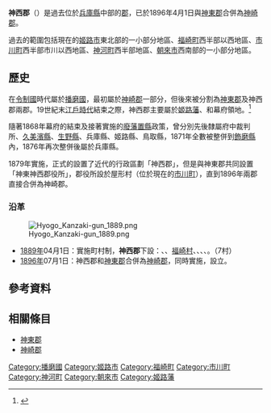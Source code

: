 {{日本郡 (廢除)
| 郡 = 神西郡
| 日文原名 = 神西郡
| 平假名 = じんさいぐん
| 羅馬字拼音 = Jinsai-gun
| 地圖 = 
| 廢除時間 = 1896年4月1日
| 廢除理由 = 合併
| 廢除時處置 = [[神東郡|神東郡]]、'''神西郡''' → [[神崎郡|神崎郡]]
| 現在郡 = 神崎郡
| 都道府縣 = 兵庫縣
| 編號 = 
| 町 = 
| 村 = 7
| 經度 = 
| 緯度 = 
| 註記 = 
|}}
'''神西郡'''（{{jpn|j=神西郡|hg=じんさいぐん|rm=Jinsai gun|f=y}}）是過去位於[[兵庫縣|兵庫縣]]中部的[[郡|郡]]，已於1896年4月1日與[[神東郡|神東郡]]合併為[[神崎郡|神崎郡]]。

過去的範圍包括現在的[[姬路市|姬路市]]東北部的一小部分地區、[[福崎町|福崎町]]西半部{{tsl|ja|市川 (兵庫県)|市川 (兵庫縣)|市川}}以西地區、[[市川町|市川町]]西半部市川以西地區、[[神河町|神河町]]西半部地區、[[朝來市|朝來市]]西南部的一小部分地區。

== 歷史 ==
在[[令制國|令制國]]時代屬於[[播磨國|播磨國]]，最初屬於[[神崎郡|神崎郡]]一部分，但後來被分割為[[神東郡|神東郡]]及神西郡兩郡。19世紀末[[江戶時代|江戶時代]]結束之際，神西郡主要屬於[[姬路藩|姬路藩]]、{{Tsl|ja|福本藩}}和幕府領地。<ref>{{Cite web| url=http://www.rekihaku.ac.jp/up-cgi/login.pl?p=param/kyud/db_param| title=舊高舊領取調帳資料庫檢索| publisher=[[國立歷史民俗博物館|國立歷史民俗博物館]]| language=ja| accessdate=2020-09-15| archive-date=2020-08-25| archive-url=https://web.archive.org/web/20200825042351/https://www.rekihaku.ac.jp/up-cgi/login.pl?p=param%2Fkyud%2Fdb_param| dead-url=no}}</ref>

隨著1868年幕府的結束及接著實施的[[廢藩置縣|廢藩置縣]]政策，曾分別先後隸屬府中裁判所、[[久美濱縣|久美濱縣]]、[[生野縣|生野縣]]、兵庫縣、姬路縣、鳥取縣，1871年全數被整併到[[飾磨縣|飾磨縣]]內，1876年再次整併後屬於兵庫縣。

1879年實施{{tsl|ja|郡区町村編制法|郡區町村編制法}}，正式的設置了近代的行政區劃「神西郡」，但是與神東郡共同設置「神東神西郡役所」，郡役所設於屋形村（位於現在的[[市川町|市川町]]），直到1896年兩郡直接合併為神崎郡。

=== 沿革 ===
[[File:Hyogo_Kanzaki-gun_1889.png|right]]

* [[1889年|1889年]]04月1日：實施町村制，'''神西郡'''下設：{{tsl|ja|香呂村}}、{{tsl|ja|中寺村}}、[[福崎町|福崎村]]、{{tsl|ja|甘地村}}、{{tsl|ja|鶴居村 (兵庫県)|鶴居村 (兵庫縣)|鶴居村}}、{{tsl|ja|寺前村}}、{{tsl|ja|長谷村 (兵庫県神崎郡)|長谷村 (兵庫縣神崎郡)|長谷村}}。（7村）
* [[1896年|1896年]]07月1日：神西郡和[[神東郡|神東郡]]合併為[[神崎郡|神崎郡]]，同時實施{{tsl|ja|郡制}}，設立{{tsl|ja|郡参事会|郡參事會}}。

== 參考資料 ==
{{reflist}}

== 相關條目 ==
* [[神東郡|神東郡]]
* [[神崎郡|神崎郡]]

{{播磨國的郡}}

[[Category:播磨國|Category:播磨國]]
[[Category:姬路市|Category:姬路市]]
[[Category:福崎町|Category:福崎町]]
[[Category:市川町|Category:市川町]]
[[Category:神河町|Category:神河町]]
[[Category:朝來市|Category:朝來市]]
[[Category:姬路藩|Category:姬路藩]]